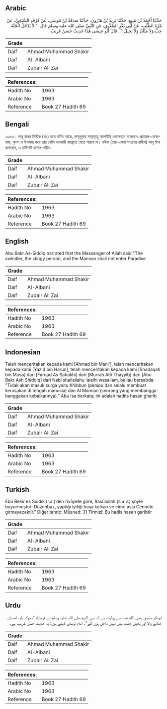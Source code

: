 ## Arabic


<div dir="rtl" lang="ar" style={{fontSize:'larger',backgroundColor:'#f8f9fa',padding:20}}>
حَدَّثَنَا أَحْمَدُ بْنُ مَنِيعٍ، حَدَّثَنَا يَزِيدُ بْنُ هَارُونَ، حَدَّثَنَا صَدَقَةُ بْنُ مُوسَى، عَنْ فَرْقَدٍ السَّبَخِيِّ، عَنْ مُرَّةَ الطَّيِّبِ، عَنْ أَبِي بَكْرٍ الصِّدِّيقِ، عَنِ النَّبِيِّ صلى الله عليه وسلم قَالَ ‏ "‏ لاَ يَدْخُلُ الْجَنَّةَ خِبٌّ وَلاَ مَنَّانٌ وَلاَ بَخِيلٌ ‏"‏ ‏.‏ قَالَ أَبُو عِيسَى هَذَا حَدِيثٌ حَسَنٌ غَرِيبٌ ‏.‏
</div>
<div style={{backgroundColor:'#f8f9fa',padding:20, marginBottom: 10}}><table> <thead> <tr> <th>Grade</th> <th></th> </tr> </thead> <tbody> <tr><td>Daif</td><td>Ahmad Muhammad Shakir</td></tr><tr><td>Daif</td><td>Al-Albani</td></tr><tr><td>Daif</td><td>Zubair Ali Zai</td></tr></tbody></table><table> <thead> <tr> <th>References:</th> <th></th> </tr> </thead> <tbody><tr><td>Hadith No</td><td>1963</td></tr><tr><td>Arabic No</td><td>1963</td></tr><tr><td>Reference</td><td>Book 27 Hadith 69</td></tr></tbody></table></div>

## Bengali


<div dir="ltr" lang="bn" style={{fontSize:'larger',backgroundColor:'#f8f9fa',padding:20}}>
১৯৬৩। আবূ বাকর সিদ্দীক (রাঃ) হতে বর্ণিত আছে, রাসূলুল্লাহ সাল্লাল্লাহু আলাইহি ওয়াসাল্লাম বলেছেনঃ প্রতারক-ধোকাবাজ, কৃপণ ও উপকার করে তার খোঁটা দানকারী জান্নাতে যেতে পারবে না। যঈফ (বেচা-কেনা সংক্রান্ত হাদীস) আবূ ঈসা বলেছেন, এ হাদীসটি হাসান গারীব।
</div>
<div style={{backgroundColor:'#f8f9fa',padding:20, marginBottom: 10}}><table> <thead> <tr> <th>Grade</th> <th></th> </tr> </thead> <tbody> <tr><td>Daif</td><td>Ahmad Muhammad Shakir</td></tr><tr><td>Daif</td><td>Al-Albani</td></tr><tr><td>Daif</td><td>Zubair Ali Zai</td></tr></tbody></table><table> <thead> <tr> <th>References:</th> <th></th> </tr> </thead> <tbody><tr><td>Hadith No</td><td>1963</td></tr><tr><td>Arabic No</td><td>1963</td></tr><tr><td>Reference</td><td>Book 27 Hadith 69</td></tr></tbody></table></div>

## English


<div dir="ltr" lang="en" style={{fontSize:'larger',backgroundColor:'#f8f9fa',padding:20}}>
Abu Bakr As-Siddiq narrated that the Messenger of Allah said:"The swindler, the stingy person, and the Mannan shall not enter Paradise
</div>
<div style={{backgroundColor:'#f8f9fa',padding:20, marginBottom: 10}}><table> <thead> <tr> <th>Grade</th> <th></th> </tr> </thead> <tbody> <tr><td>Daif</td><td>Ahmad Muhammad Shakir</td></tr><tr><td>Daif</td><td>Al-Albani</td></tr><tr><td>Daif</td><td>Zubair Ali Zai</td></tr></tbody></table><table> <thead> <tr> <th>References:</th> <th></th> </tr> </thead> <tbody><tr><td>Hadith No</td><td>1963</td></tr><tr><td>Arabic No</td><td>1963</td></tr><tr><td>Reference</td><td>Book 27 Hadith 69</td></tr></tbody></table></div>

## Indonesian


<div dir="ltr" lang="id" style={{fontSize:'larger',backgroundColor:'#f8f9fa',padding:20}}>
Telah menceritakan kepada kami [Ahmad bin Mani'], telah menceritakan kepada kami [Yazid bin Harun], telah menceritakan kepada kami [Shadaqah bin Musa] dari [Farqad As Sabakhi] dari [Murrah Ath Thayyib] dari [Abu Bakr Ash Shiddiq] dari Nabi shallallahu 'alaihi wasallam, beliau bersabda: "Tidak akan masuk surga yaitu Khibbun (penipu dan selalu membuat kerusakan di tengah manusia) dan Al Mannan (seorang yang membangga-banggakan kebaikannya)." Abu Isa berkata; Ini adalah hadits hasan gharib
</div>
<div style={{backgroundColor:'#f8f9fa',padding:20, marginBottom: 10}}><table> <thead> <tr> <th>Grade</th> <th></th> </tr> </thead> <tbody> <tr><td>Daif</td><td>Ahmad Muhammad Shakir</td></tr><tr><td>Daif</td><td>Al-Albani</td></tr><tr><td>Daif</td><td>Zubair Ali Zai</td></tr></tbody></table><table> <thead> <tr> <th>References:</th> <th></th> </tr> </thead> <tbody><tr><td>Hadith No</td><td>1963</td></tr><tr><td>Arabic No</td><td>1963</td></tr><tr><td>Reference</td><td>Book 27 Hadith 69</td></tr></tbody></table></div>

## Turkish


<div dir="ltr" lang="tr" style={{fontSize:'larger',backgroundColor:'#f8f9fa',padding:20}}>
Ebû Bekir es Sıddık (r.a.)’den rivâyete göre, Rasûlullah (s.a.v.) şöyle buyurmuştur: Düzenbaz, yaptığı iyiliği başa kalkan ve cimri asla Cennete girmeyecektir.” Diğer tahric: Müsned: 31 Tirmizî: Bu hadis hasen garibtir
</div>
<div style={{backgroundColor:'#f8f9fa',padding:20, marginBottom: 10}}><table> <thead> <tr> <th>Grade</th> <th></th> </tr> </thead> <tbody> <tr><td>Daif</td><td>Ahmad Muhammad Shakir</td></tr><tr><td>Daif</td><td>Al-Albani</td></tr><tr><td>Daif</td><td>Zubair Ali Zai</td></tr></tbody></table><table> <thead> <tr> <th>References:</th> <th></th> </tr> </thead> <tbody><tr><td>Hadith No</td><td>1963</td></tr><tr><td>Arabic No</td><td>1963</td></tr><tr><td>Reference</td><td>Book 27 Hadith 69</td></tr></tbody></table></div>

## Urdu


<div dir="rtl" lang="ur" style={{fontSize:'larger',backgroundColor:'#f8f9fa',padding:20}}>
ابوبکر صدیق رضی الله عنہ سے روایت ہے کہ نبی اکرم صلی اللہ علیہ وسلم نے فرمایا: ”دھوکہ باز، احسان جتانے والا اور بخیل جنت میں نہیں داخل ہوں گے“۔ امام ترمذی کہتے ہیں: یہ حدیث حسن غریب ہے۔
</div>
<div style={{backgroundColor:'#f8f9fa',padding:20, marginBottom: 10}}><table> <thead> <tr> <th>Grade</th> <th></th> </tr> </thead> <tbody> <tr><td>Daif</td><td>Ahmad Muhammad Shakir</td></tr><tr><td>Daif</td><td>Al-Albani</td></tr><tr><td>Daif</td><td>Zubair Ali Zai</td></tr></tbody></table><table> <thead> <tr> <th>References:</th> <th></th> </tr> </thead> <tbody><tr><td>Hadith No</td><td>1963</td></tr><tr><td>Arabic No</td><td>1963</td></tr><tr><td>Reference</td><td>Book 27 Hadith 69</td></tr></tbody></table></div>